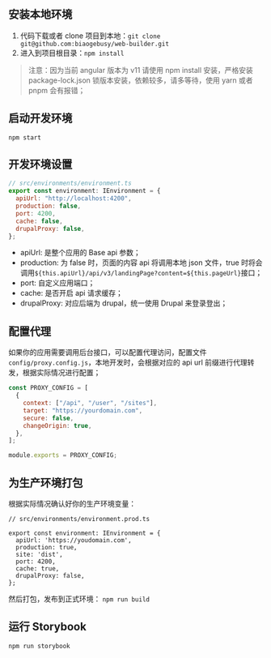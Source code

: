 
<Meta title="开发/本地环境" id="dev-setup" />

## 安装本地环境

1. 代码下载或者 clone 项目到本地：`git clone git@github.com:biaogebusy/web-builder.git`
2. 进入到项目根目录：`npm install`

> 注意：因为当前 angular 版本为 v11 请使用 npm install 安装，严格安装 package-lock.json 锁版本安装，依赖较多，请多等待，使用 yarn 或者 pnpm 会有报错；

## 启动开发环境

`npm start`

## 开发环境设置

```javascript
// src/environments/environment.ts
export const environment: IEnvironment = {
  apiUrl: "http://localhost:4200",
  production: false,
  port: 4200,
  cache: false,
  drupalProxy: false,
};
```

- apiUrl: 是整个应用的 Base api 参数；
- production: 为 false 时，页面的内容 api 将调用本地 json 文件，true 时将会调用`${this.apiUrl}/api/v3/landingPage?content=${this.pageUrl}`接口；
- port: 自定义应用端口；
- cache: 是否开启 api 请求缓存；
- drupalProxy: 对应后端为 drupal，统一使用 Drupal 来登录登出；

## 配置代理

如果你的应用需要调用后台接口，可以配置代理访问，配置文件`config/proxy.config.js`，本地开发时，会根据对应的 api url 前缀进行代理转发，根据实际情况进行配置；

```javascript
const PROXY_CONFIG = [
  {
    context: ["/api", "/user", "/sites"],
    target: "https://yourdomain.com",
    secure: false,
    changeOrigin: true,
  },
];

module.exports = PROXY_CONFIG;
```

## 为生产环境打包

根据实际情况确认好你的生产环境变量：

```
// src/environments/environment.prod.ts

export const environment: IEnvironment = {
  apiUrl: 'https://youdomain.com',
  production: true,
  site: 'dist',
  port: 4200,
  cache: true,
  drupalProxy: false,
};

```

然后打包，发布到正式环境：
`npm run build`

## 运行 Storybook

`npm run storybook`
